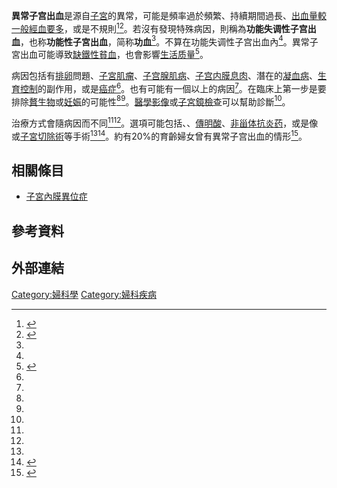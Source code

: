 {{Infobox medical condition (new)
| name = 異常子宫出血
| synonyms = 異常陰道出血、功能失调性子宫出血
| image = 
| caption = 
| pronounce = 
| field = [[婦科學|婦科學]]
| symptoms = {{le|陰道出血|vaginal bleeding}}頻率過於頻繁、持續期間過長、[[經血過多|出血量較一般經血要多]]，或是不規則<ref name=ACOG2017/>
| complications = [[缺鐵性貧血|缺鐵性貧血]]<ref name=Whit2016/>
| onset = 
| duration = 
| types = 
| cause = [[排卵|排卵]]問題、[[子宮肌瘤|子宮肌瘤]]、[[子宫腺肌病|子宫腺肌病]]、[[子宫内膜息肉|子宫内膜息肉]]、潛在的[[凝血病|凝血病]]、[[生育控制|生育控制]]的副作用、[[癌症|癌症]]<ref name=Bac2017/>
| risks = 
| diagnosis = 依症狀、血液檢查、[[醫學影像|醫學影像]]、[子宮鏡檢查]]判斷<ref name=Whit2016/>
| differential = [[異位妊娠|異位妊娠]]<ref name=Mer2018Pro>{{cite web |title=Vaginal Bleeding |url=https://www.merckmanuals.com/professional/gynecology-and-obstetrics/symptoms-of-gynecologic-disorders/vaginal-bleeding |website=Merck Manuals Professional Edition |accessdate=2018-09-11 |archive-date=2019-07-14 |archive-url=https://web.archive.org/web/20190714012954/https://www.merckmanuals.com/professional/gynecology-and-obstetrics/symptoms-of-gynecologic-disorders/vaginal-bleeding |dead-url=no }}</ref>
| prevention = 
| treatment = {{le|激素生育控制|hormonal birth control}}、{{le|性腺激素釋放素促進劑|gonadotropin-releasing hormone agonist}}、[[傳明酸|傳明酸]]、[[非甾体抗炎药|非甾体抗炎药]]、手術<ref name=ACOG2017/><ref name=Che2017/>
| medication = 
| prognosis = 
| frequency = 相對常見<ref name=Whit2016/>
| deaths = 
}}

'''異常子宫出血'''是源自[[子宮|子宮]]的異常{{le|陰道出血|vaginal bleeding}}，可能是頻率過於頻繁、持續期間過長、[[經血過多|出血量較一般經血要多]]，或是不規則<ref name=ACOG2017>{{cite web |title=Abnormal Uterine Bleeding |url=https://www.acog.org/Patients/FAQs/Abnormal-Uterine-Bleeding |website=ACOG |accessdate=2018-09-11 |date=2017-03 |archive-date=2018-09-11 |archive-url=https://web.archive.org/web/20180911081813/https://www.acog.org/Patients/FAQs/Abnormal-Uterine-Bleeding |dead-url=no }}</ref><ref name=Bac2017>{{cite journal |last1=Bacon |first1=JL |title=Abnormal Uterine Bleeding: Current Classification and Clinical Management. |journal=Obstetrics and Gynecology Clinics of North America |date=2017-06 |volume=44 |issue=2 |pages=179–193 |doi=10.1016/j.ogc.2017.02.012 |pmid=28499529}}</ref>。若沒有發現特殊病因，則稱為'''功能失调性子宫出血'''，也称'''功能性子宮出血'''，简称'''功血'''<ref name=Bac2017/>。{{le|懷孕中的陰道出血|Vaginal bleeding during pregnancy}}不算在功能失调性子宫出血內<ref name=Bac2017/>。異常子宮出血可能導致[[缺鐵性貧血|缺鐵性貧血]]，也會影響[[生活质量|生活质量]]<ref name=Whit2016>{{cite journal | vauthors = Whitaker L, Critchley HO | title = Abnormal uterine bleeding | journal = Best Pract Res Clin Obstet Gynaecol | volume = 34 | issue = | pages = 54–65 | date = 2016-07 | pmid = 26803558 | pmc = 4970656 | doi = 10.1016/j.bpobgyn.2015.11.012 }}</ref>。

<!-- Cause -->
病因包括有[[排卵|排卵]]問題、[[子宮肌瘤|子宮肌瘤]]、[[子宫腺肌病|子宫腺肌病]]、[[子宫内膜息肉|子宫内膜息肉]]、潛在的[[凝血病|凝血病]]、[[生育控制|生育控制]]的副作用，或是[[癌症|癌症]]<ref name=Bac2017/>。也有可能有一個以上的病因<ref name=Bac2017/>。在臨床上第一步是要排除[[贅生物|贅生物]]或[[妊娠|妊娠]]的可能性<ref name=Che2017/><ref name=Bac2017/>。[[醫學影像|醫學影像]]或[[子宮鏡檢查|子宮鏡檢查]]可以幫助診斷<ref name=Whit2016/>。

<!-- Treatment and epidemiolgy -->
治療方式會隨病因而不同<ref name=Bac2017/><ref name=Whit2016/>。選項可能包括{{le|激素生育控制|hormonal birth control}}、{{le|性腺激素釋放素促進劑|gonadotropin-releasing hormone agonist}}、[[傳明酸|傳明酸]]、[[非甾体抗炎药|非甾体抗炎药]]，或是像{{le|子宫内膜去除術|endometrial ablation}}或[[子宮切除術|子宮切除術]]等手術<ref name=ACOG2017/><ref name=Che2017>{{cite journal |last1=Cheong |first1=Y |last2=Cameron |first2=IT |last3=Critchley |first3=HOD |title=Abnormal uterine bleeding. |journal=British Medical Bulletin |date=2017-09-01 |volume=123 |issue=1 |pages=103–114 |doi=10.1093/bmb/ldx027 |pmid=28910998<!--|doi-access=free--> }}</ref>。約有20%的育齡婦女曾有異常子宫出血的情形<ref name=Whit2016>{{cite journal | vauthors = Whitaker L, Critchley HO | title = Abnormal uterine bleeding | journal = Best Pract Res Clin Obstet Gynaecol | volume = 34 | issue = | pages = 54–65 | date = 2016-07 | pmid = 26803558 | pmc = 4970656 | doi = 10.1016/j.bpobgyn.2015.11.012 }}</ref>。

== 相關條目 ==
* [[子宮內膜異位症|子宮內膜異位症]]
== 參考資料==
{{reflist}}
==外部連結==
{{Medical resources
|  DiseasesDB     =  
|  ICD10          = {{ICD10|N91}}, {{ICD10|N92}}, {{ICD10|N93}} 
|  ICD9           = {{ICD9|626.8}} 
|  ICDO           =  
|  OMIM           =  
|  MedlinePlus    = 000903 
|  eMedicineSubj  = article 
|  eMedicineTopic = 795587 
|  MeshID         = D008796
}}

{{女性盆腔和生殖器疾病}}
[[Category:婦科學|Category:婦科學]]
[[Category:婦科疾病|Category:婦科疾病]]
